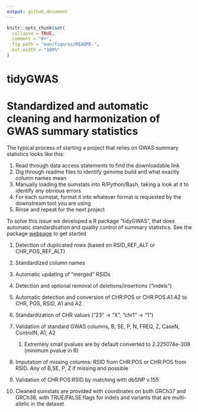 ```yaml
---
output: github_document
---
```


<!-- README.md is generated from README.Rmd. Please edit that file -->

```r
knitr::opts_chunk$set(
  collapse = TRUE,
  comment = "#>",
  fig.path = "man/figures/README-",
  out.width = "100%"
)
```

# tidyGWAS

<!-- badges: start -->
<!-- badges: end -->

# Standardized and automatic cleaning and harmonization of GWAS summary statistics

The typical process of starting a project that relies on GWAS summary statistics looks like this:

1.  Read through data access statements to find the downloadable link
2.  Dig through readme files to identify genome build and what exactly column names mean
3.  Manually loading the sumstats into R/Python/Bash, taking a look at it to identify any obvious errors
4.  For each sumstat, format it into whatever format is requested by the downstream tool you are using
5.  Rinse and repeat for the next project


To solve this issue we developed a R package "tidyGWAS", that does automatic standardisation and quality control of summary statistics. See the package [webpage](http://arvidharder.com/tidyGWAS/) to get started



1.  Detection of duplicated rows (based on RSID_REF_ALT or CHR_POS_REF_ALT)

2.  Standardized column names

3.  Automatic updating of "merged" RSIDs

4.  Detection and optional removal of deletions/insertions ("indels")

5.  Automatic detection and conversion of CHR:POS or CHR:POS:A1:A2 to CHR, POS, RSID, A1 and A2.

6.  Standardization of CHR values ("23" -\> "X", "chr1" -\> "1")

7.  Validation of standard GWAS columns, B, SE, P, N, FREQ, Z, CaseN, ControlN, A1, A2

    1.  Extremely small pvalues are by default converted to 2.225074e-308 (minimum pvalue in R)

8.  Imputation of missing columns: RSID from CHR:POS or CHR:POS from RSID. Any of B,SE, P, Z if missing and possible

9.  Validation of CHR:POS:RSID by matching with dbSNP v.155

10. Cleaned sumstats are provided with coordinates on both GRCh37 and GRCh38, with TRUE/FALSE flags for indels and variants that are multi-allelic in the dataset



